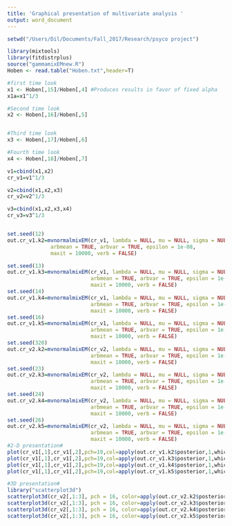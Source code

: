 ```yaml
---
title: 'Graphical presentation of multivariate analysis '
output: word_document
---
```


```r
setwd("/Users/Dil/Documents/Fall_2017/Research/psyco project")

library(mixtools)
library(fitdistrplus)
source("gammamixEMnew.R")
Hoben <- read.table("Hoben.txt",header=T)

#first time look
x1 <- Hoben[,15]/Hoben[,4] #Produces results in favor of fixed alpha
x1a=x1^1/3

#Second time look
x2 <- Hoben[,16]/Hoben[,5]


#Third time look
x3 <- Hoben[,17]/Hoben[,6]

#Fourth time look
x4 <- Hoben[,18]/Hoben[,7]

v1=cbind(x1,x2)
cr_v1=v1^1/3

v2=cbind(x1,x2,x3)
cr_v2=v2^1/3

v3=cbind(x1,x2,x3,x4)
cr_v3=v3^1/3


set.seed(12)
out.cr_v1.k2=mvnormalmixEM(cr_v1, lambda = NULL, mu = NULL, sigma = NULL, k = 2,
              arbmean = TRUE, arbvar = TRUE, epsilon = 1e-08, 
              maxit = 10000, verb = FALSE)

set.seed(13)
out.cr_v1.k3=mvnormalmixEM(cr_v1, lambda = NULL, mu = NULL, sigma = NULL, k = 3,
                           arbmean = TRUE, arbvar = TRUE, epsilon = 1e-08, 
                           maxit = 10000, verb = FALSE)
set.seed(14)
out.cr_v1.k4=mvnormalmixEM(cr_v1, lambda = NULL, mu = NULL, sigma = NULL, k = 4,
                           arbmean = TRUE, arbvar = TRUE, epsilon = 1e-08, 
                           maxit = 10000, verb = FALSE)
set.seed(16)
out.cr_v1.k5=mvnormalmixEM(cr_v1, lambda = NULL, mu = NULL, sigma = NULL, k = 5,
                           arbmean = TRUE, arbvar = TRUE, epsilon = 1e-08, 
                           maxit = 10000, verb = FALSE)
set.seed(320)
out.cr_v2.k2=mvnormalmixEM(cr_v2, lambda = NULL, mu = NULL, sigma = NULL, k = 2,
                           arbmean = TRUE, arbvar = TRUE, epsilon = 1e-08, 
                           maxit = 10000, verb = FALSE)
set.seed(23)
out.cr_v2.k3=mvnormalmixEM(cr_v2, lambda = NULL, mu = NULL, sigma = NULL, k = 3,
                           arbmean = TRUE, arbvar = TRUE, epsilon = 1e-08, 
                           maxit = 10000, verb = FALSE)
set.seed(24)
out.cr_v2.k4=mvnormalmixEM(cr_v2, lambda = NULL, mu = NULL, sigma = NULL, k = 4,
                           arbmean = TRUE, arbvar = TRUE, epsilon = 1e-08, 
                           maxit = 10000, verb = FALSE)
set.seed(26)
out.cr_v2.k5=mvnormalmixEM(cr_v2, lambda = NULL, mu = NULL, sigma = NULL, k = 5,
                           arbmean = TRUE, arbvar = TRUE, epsilon = 1e-08, 
                           maxit = 10000, verb = FALSE)
#2-D presentation#
plot(cr_v1[,1],cr_v1[,2],pch=19,col=apply(out.cr_v1.k2$posterior,1,which.max),main="2 componant bivariate normal for R1+R2",xlab="x1", ylab="x2")
plot(cr_v1[,1],cr_v1[,2],pch=19,col=apply(out.cr_v1.k3$posterior,1,which.max),main="3 componant bivariate normal for R1+R2",xlab="x1", ylab="x2")
plot(cr_v1[,1],cr_v1[,2],pch=19,col=apply(out.cr_v1.k4$posterior,1,which.max),main="4 componant bivariate normal for R1+R2",xlab="x1", ylab="x2")
plot(cr_v1[,1],cr_v1[,2],pch=19,col=apply(out.cr_v1.k5$posterior,1,which.max),main="5 componant bivariate normal for R1+R2",xlab="x1", ylab="x2")

#3D presentation#
library("scatterplot3d")
scatterplot3d(cr_v2[,1:3], pch = 16, color=apply(out.cr_v2.k2$posterior,1,which.max),main="2 componant trivariate normal for R1+R2+R3")
scatterplot3d(cr_v2[,1:3], pch = 16, color=apply(out.cr_v2.k3$posterior,1,which.max),main="3 componant trivariate normal for R1+R2+R3")
scatterplot3d(cr_v2[,1:3], pch = 16, color=apply(out.cr_v2.k4$posterior,1,which.max),main="4 componant trivariate normal for R1+R2+R3")
scatterplot3d(cr_v2[,1:3], pch = 16, color=apply(out.cr_v2.k5$posterior,1,which.max),main="5 componant trivariate normal for R1+R2+R3")
```

